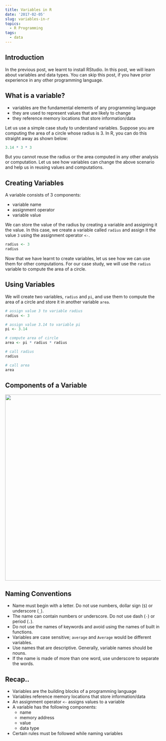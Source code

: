 ```yaml
---
title: Variables in R
date: '2017-02-05'
slug: variables-in-r
topics:
  - R Programming
tags:
  - data
---
```


## Introduction

In the previous post, we learnt to install RStudio. In this post, we will learn about variables and data types. You can skip this post, if you have prior experience in any other programming language.

## What is a variable?

- variables are the fundamental elements of any programming language
- they are used to represent values that are likely to change
- they reference memory locations that store information/data

Let us use a simple case study to understand variables. Suppose you are computing the area of a circle whose radius is 3. In R, you can do this straight away as shown below:

```r
3.14 * 3 * 3
```

But you cannot reuse the radius or the area computed in any other analysis or computation. Let us see how variables can change the above scenario and help us in reusing values and computations.

## Creating Variables

A variable consists of 3 components:

- variable name
- assignment operator
- variable value

We can store the value of the radius by creating a variable and assigning it the value. In this case, we create a variable 
called `radius` and assign it the value `3` using the assignment operator `<-`. 

```r
radius <- 3
radius
```

Now that we have learnt to create variables, let us see how we can use them for other computations. For our case study, 
we will use the `radius` variable to compute the area of a circle.

## Using Variables

We will create two variables, `radius` and `pi`, and use them to compute the area of a circle and store it in another variable `area`. 

```r
# assign value 3 to variable radius
radius <- 3

# assign value 3.14 to variable pi
pi <- 3.14

# compute area of circle
area <- pi * radius * radius

# call radius
radius

# call area 
area
```

## Components of a Variable

<center>
<img src = "/post/components.png" width = "800" height = "600">
</center>

## Naming Conventions

- Name must begin with a letter. Do not use numbers, dollar sign (`$`) or underscore (`_`).
- The name can contain numbers or underscore. Do not use dash (`-`) or period (`.`).
- Do not use the names of keywords and avoid using the names of built in functions.
- Variables are case sensitive; `average` and `Average` would be different variables.
- Use names that are descriptive. Generally, variable names should be nouns.
- If the name is made of more than one word, use underscore to separate the words.

## Recap..

- Variables are the building blocks of a programming language
- Variables reference memory locations that store information/data
- An assignment operator `<-` assigns values to a variable
- A variable has the following components:
    - name
    - memory address
    - value
    - data type
- Certain rules must be followed while naming variables